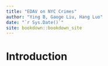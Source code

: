 ```yaml
--- 
title: "EDAV on NYC Crimes"
author: "Ying B, Gaoge Liu, Hang Luo"
date: "`r Sys.Date()`"
site: bookdown::bookdown_site
---
```


# Introduction


